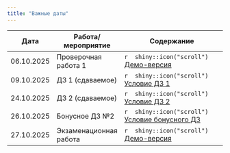 ```yaml
---
title: "Важные даты"
---
```

 
Дата | Работа/мероприятие  | Содержание
-------- | -------- | --------------------------------------------------------
06.10.2025 | Проверочная работа 1 | `r  shiny::icon("scroll")` <a href="css_reg_test1_demo.pdf" title=>Демо-версия</a>
09.10.2025 | ДЗ 1 (сдаваемое) | `r  shiny::icon("scroll")` <a href="css_reg_hw1_submit.pdf" title=>Условие ДЗ 1</a>
24.10.2025 | ДЗ 2 (сдаваемое) | `r  shiny::icon("scroll")` <a href="css_reg_hw2_submit.pdf" title=>Условие ДЗ 2</a>
26.10.2025 | Бонусное ДЗ №2 | `r  shiny::icon("scroll")` <a href="css_reg_bonus2.pdf" title=>Условие бонусного ДЗ</a>
27.10.2025 | Экзаменационная работа | `r  shiny::icon("scroll")` <a href="css_reg_exam_demo_2025.pdf" title=>Демо-версия</a>




